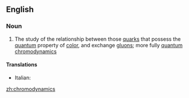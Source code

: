 ==English==

===Noun===
{{en-noun|-}}

#{{physics}} The study of the relationship between those [[quark]]s that possess the [[quantum]] property of [[color]], and exchange [[gluon]]s; more fully [[quantum chromodynamics]]

====Translations====
{{top}}
* Italian: {{t-|it|cromodinamica|f}}
{{mid}}

{{bottom}}

[[zh:chromodynamics]]